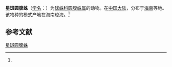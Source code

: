 {{Speciesbox
| name = 星斑圆腹蛛
| status = 
| status_system = 
| image = 
| genus = Dipoena
| species = stellaris
| authority = (Zhu, 1998)<ref name='id13024'>{{cite web| url =http://www.bioinfo.cn/db05/BjdwSpecies.php?action=view&id=13024| title =星斑圆腹蛛| work =《中国动物物种编目数据库》| publisher =中国科学院微生物研究所| author =中国科学院动物研究所| accessdate =2009-04-28| deadurl =yes| archiveurl =https://web.archive.org/web/20160305044234/http://www.bioinfo.cn/db05/BjdwSpecies.php?action=view&id=13024| archivedate =2016-03-05}}</ref>
}}

'''星斑圆腹蛛'''（[[学名|学名]]：{{lang|la|''Dipoena stellaris''}}）为[[球蛛科|球蛛科]][[圆腹蛛属|圆腹蛛属]]的动物。在[[中国大陆|中国大陆]]，分布于[[海南|海南]]等地。该物种的模式产地在海南琼海。<ref name='id13024'/>

== 参考文献 ==
{{reflist}}

{{Wikispecies|Dipoena stellaris}}
{{Taxonbar|from=Q2781708}}

[[Category:圆腹蛛属|星斑圆腹蛛]]


{{蜘蛛小作品}}